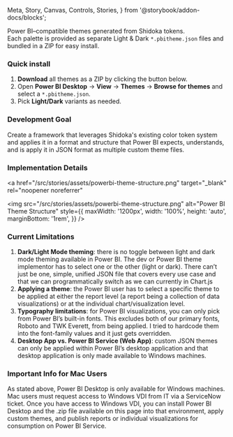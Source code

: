   Meta,
  Story,
  Canvas,
  Controls,
  Stories,
} from '@storybook/addon-docs/blocks';

<Meta title="Grid" of={PowerBiStories} />

Power BI–compatible themes generated from Shidoka tokens.  
Each palette is provided as separate Light & Dark `*.pbitheme.json` files and bundled in a ZIP for easy install.

### Quick install

1. **Download** all themes as a ZIP by clicking the button below.
2. Open **Power BI Desktop** → **View** → **Themes** → **Browse for themes** and select a `*.pbitheme.json`.
3. Pick **Light/Dark** variants as needed.

<Stories />

### Development Goal

Create a framework that leverages Shidoka's existing color token system and applies it in a format and structure that Power BI expects, understands, and is apply it in JSON format as multiple custom theme files.

### Implementation Details

<a
  href="/src/stories/assets/powerbi-theme-structure.png"
  target="_blank"
  rel="noopener noreferrer"
>
  <img
    src="/src/stories/assets/powerbi-theme-structure.png"
    alt="Power BI Theme Structure"
    style={{
      maxWidth: '1200px',
      width: '100%',
      height: 'auto',
      marginBottom: '1rem',
    }}
  />
</a>

### Current Limitations

1. **Dark/Light Mode theming**: there is no toggle between light and dark mode theming available in Power BI. The dev or Power BI theme implementor has to select one or the other (light or dark). There can’t just be one, simple, unified JSON file that covers every use case and that we can programmatically switch as we can currently in Chart.js
2. **Applying a theme**: the Power BI user has to select a specific theme to be applied at either the report level (a report being a collection of data visualizations) or at the individual chart/visualization level.
3. **Typography limitations**: for Power BI visualizations, you can only pick from Power BI’s built-in fonts. This excludes both of our primary fonts, Roboto and TWK Everett, from being applied. I tried to hardcode them into the font-family values and it just gets overridden.
4. **Desktop App vs. Power BI Service (Web App)**: custom JSON themes can only be applied within Power BI’s desktop application and that desktop application is only made available to Windows machines.

### Important Info for Mac Users

As stated above, Power BI Desktop is only available for Windows machines. Mac users must request access to Windows VDI from IT via a ServiceNow ticket. Once you have access to Windows VDI, you can install Power BI Desktop and the .zip file available on this page into that environment, apply custom themes, and publish reports or individual visualizations for consumption on Power BI Service.
